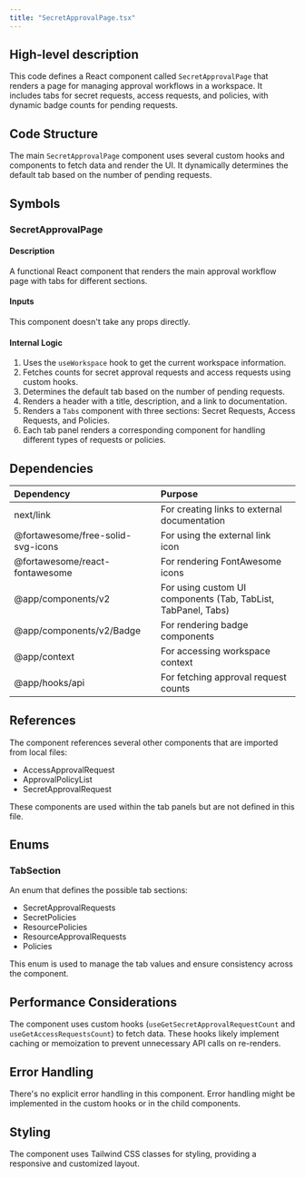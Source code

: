 ```yaml
---
title: "SecretApprovalPage.tsx"
---
```


## High-level description
This code defines a React component called `SecretApprovalPage` that renders a page for managing approval workflows in a workspace. It includes tabs for secret requests, access requests, and policies, with dynamic badge counts for pending requests.

## Code Structure
The main `SecretApprovalPage` component uses several custom hooks and components to fetch data and render the UI. It dynamically determines the default tab based on the number of pending requests.

## Symbols

### SecretApprovalPage
#### Description
A functional React component that renders the main approval workflow page with tabs for different sections.

#### Inputs
This component doesn't take any props directly.

#### Internal Logic
1. Uses the `useWorkspace` hook to get the current workspace information.
2. Fetches counts for secret approval requests and access requests using custom hooks.
3. Determines the default tab based on the number of pending requests.
4. Renders a header with a title, description, and a link to documentation.
5. Renders a `Tabs` component with three sections: Secret Requests, Access Requests, and Policies.
6. Each tab panel renders a corresponding component for handling different types of requests or policies.

## Dependencies
| Dependency | Purpose |
|:-----------|:--------|
| next/link | For creating links to external documentation |
| @fortawesome/free-solid-svg-icons | For using the external link icon |
| @fortawesome/react-fontawesome | For rendering FontAwesome icons |
| @app/components/v2 | For using custom UI components (Tab, TabList, TabPanel, Tabs) |
| @app/components/v2/Badge | For rendering badge components |
| @app/context | For accessing workspace context |
| @app/hooks/api | For fetching approval request counts |

## References
The component references several other components that are imported from local files:
- AccessApprovalRequest
- ApprovalPolicyList
- SecretApprovalRequest

These components are used within the tab panels but are not defined in this file.

## Enums

### TabSection
An enum that defines the possible tab sections:
- SecretApprovalRequests
- SecretPolicies
- ResourcePolicies
- ResourceApprovalRequests
- Policies

This enum is used to manage the tab values and ensure consistency across the component.

## Performance Considerations
The component uses custom hooks (`useGetSecretApprovalRequestCount` and `useGetAccessRequestsCount`) to fetch data. These hooks likely implement caching or memoization to prevent unnecessary API calls on re-renders.

## Error Handling
There's no explicit error handling in this component. Error handling might be implemented in the custom hooks or in the child components.

## Styling
The component uses Tailwind CSS classes for styling, providing a responsive and customized layout.